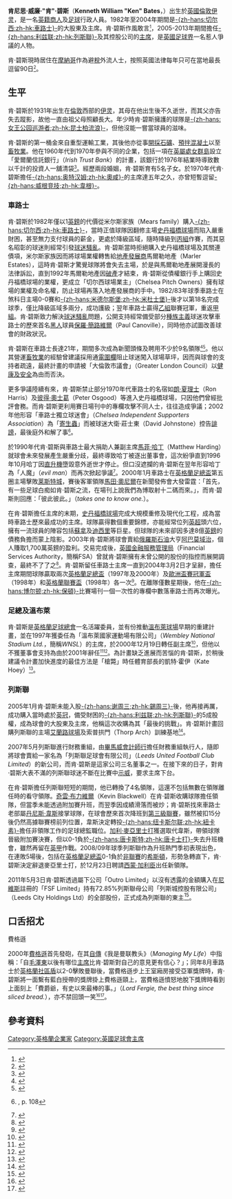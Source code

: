 {{noteTA
|G1=chelsea
|G2=英超
|G3=足球
|1=zh-cn:肯·贝茨;zh-hk:肯·碧斯;
}}
{{Infobox Person
|name          = 肯·碧斯<br />''Ken Bates''
|image         =
|image_size    = 
|caption       = 
|birth_name    = 
|birth_date    = {{birth date and age|1931|12|4}}
|birth_place   = [[英國|英國]][[倫敦|倫敦]][[伊灵|伊灵]]
|death_date    = 
|death_place   = 
|death_cause   =  
|resting_place = 
|resting_place_coordinates = 
|residence     = 
|nationality   = {{flagicon|United Kingdom}}[[英國人|英籍]]
|other_names   = 
|known_for     = 前[[列斯聯足球會|-{zh-hans:利兹联;zh-hk:列斯聯}-]]班主及主席<br />前[[切尔西足球俱乐部|-{zh-hans:切尔西;zh-hk:車路士}-]]班主及主席
|education     =
|alma_mater    = 
|employer      = 
|occupation    = [[實業家|商人]]
|home_town     = 
|title         = 
|salary        = 
|networth      = 
|height        = 
|weight        = 
|term          = 
|predecessor   = 
|successor     = 
|party         = 
|boards        = 
|religion      = 
|spouse        = 
|partner       = 
|children      = 
|parents       = 
|relations     = 
|signature     = 
|website       = 
|footnotes     = 
}}
'''肯尼思·威廉·"肯"·碧斯'''（'''Kenneth William "Ken" Bates'''，{{bd|1931年|12月4日|catIdx=Bates, Ken}}）出生於[[英國|英國]][[倫敦|倫敦]][[伊灵|伊灵]]，是一名[[英國人|英籍]][[實業家|商人]]及[[英式足球|足球]]行政人員。1982年至2004年期間是[[切尔西足球俱乐部|-{zh-hans:切尔西;zh-hk:車路士}-]]的大股東及主席。肯·碧斯作風敢言<small><ref>{{cite web |language=en |url=http://news.bbc.co.uk/sport2/hi/football/teams/l/leeds_united/3528775.stm |title=Thoughts of chairman Ken |publisher=BBC Sport |date=2005-01-21 |accessdate=2009-07-28 |archive-date=2021-02-26 |archive-url=https://web.archive.org/web/20210226170514/http://news.bbc.co.uk/sport2/hi/football/teams/l/leeds_united/3528775.stm |dead-url=no }}</ref></small>，2005-2013年期間擔任[[列斯聯足球會|-{zh-hans:利兹联;zh-hk:列斯聯}-]]及其控股公司的[[主席|主席]]，是[[英國足球運動|英國足球界]]一名惹人爭議的人物。

肯·碧斯現時居住在[[摩納哥|摩納哥]]作為避[[稅|稅]]外流人士，按照英國法律每年只可在當地最長逗留90日<small><ref>{{cite web |language=en |url=http://www.hmrc.gov.uk/cnr/faqs_general.htm#3nr |title=HM Revenue & Customs: Non-Residents: Frequently Asked Questions |publisher=[[英國稅務海關總署|''HMRC'']] |accessdate=2009-07-28 |archive-date=2013-07-03 |archive-url=https://web.archive.org/web/20130703221919/http://www.hmrc.gov.uk/cnr/faqs_general.htm#3nr |dead-url=no }}</ref></small>。

==生平==
肯·碧斯於1931年出生在[[倫敦|倫敦]]西部的[[伊灵|伊灵]]，其母在他出生後不久逝世，而其父亦告失去蹤影，故他一直由祖父母照顧長大。年少時肯·碧斯擁護的球隊是[[女王公园巡游者足球俱乐部|-{zh-hans:女王公园巡游者;zh-hk:昆士柏流浪}-]]，但他沒能一嘗當球員的滋味。

肯·碧斯的第一桶金來自重型運輸工業，其後他亦從事[[沙石场|開採石礦]]、[[混凝土|預拌混凝土]]以至[[畜牧業|畜牧業]]。他在1960年代到1970年參與不同的企業，包括一項在[[英屬處女群島|英屬處女群島]]設立「愛爾蘭信託銀行」（''Irish Trust Bank''）的計畫，該銀行於1976年結業時導致數以千計的投資人一舖清袋<small><ref>{{cite web |language=en |url=http://football.guardian.co.uk/print/0,3858,4385252-103,00.html |title=Interview with Ken Bates |publisher=guardian.co.uk |date=2002-04-01 |accessdate=2009-07-28 |archive-url=https://web.archive.org/web/20071103093207/http://football.guardian.co.uk/print/0,3858,4385252-103,00.html |archive-date=2007-11-03 |dead-url=yes }}</ref></small>。經歷兩段婚姻，肯·碧斯育有5名子女。於1970年代肯·碧斯擔任[[奥尔德姆足球俱乐部|-{zh-hans:奥特汉姆;zh-hk:奧咸}-]]的主席達五年之久，亦曾短暫逗留[[威根竞技足球俱乐部|-{zh-hans:威根竞技;zh-hk:韋根}-]]。

===車路士===
肯·碧斯於1982年僅以1[[英鎊|英鎊]]的代價從米尔斯家族（Mears family）購入[[切尔西足球俱乐部|-{zh-hans:切尔西;zh-hk:車路士}-]]，當時正值球隊因翻修主場[[史丹福橋球場|史丹福橋球場]]而陷入嚴重財困，甚至無力支付球員的薪金，更處於降級區域，隨時降級到[[英格蘭足球聯賽|丙組]]作賽，而其惡名昭彰的球迷則經常引發[[球迷騷亂|球迷騷亂]]。肯·碧斯當時拒絕購入史丹福橋球場及其關連債項，米尔斯家族因而將球場業權轉售給[[地產發展商|地產發展商]]馬爾勒地產（Marler Estates），這時肯·碧斯才驚覺球隊將會失去主場，於是與馬爾勒地產展開漫長的法律訴訟，直到1992年馬爾勒地產因[[破產|破產]]才結束，肯·碧斯從債權銀行手上購回史丹福橋球場的業權，更成立「切尔西球場業主」（Chelsea Pitch Owners）擁有球場的業權及命名權，防止球場再落入地產發展商的手中。1982/83年球季車路士在煞科日主場0-0賽和[[米德尔斯堡足球俱乐部|-{zh-hans:米德尔斯堡;zh-hk:米杜士堡}-]]後才以第18名完成球季，僅比降級區域多兩分，成功護級；翌年車路士贏得[[英格蘭足球聯賽|乙組]]聯賽冠軍，重返[[英格蘭足球聯賽|甲組]]。肯·碧斯致力解決[[球迷騷亂|球迷騷亂]]問題，公開支持經常備受部分[[民族主義|種族主義]]球迷攻擊車路士的歷來首名[[黑人|黑人]]球員[[保羅·簡路維爾|保羅·簡路維爾]]（Paul Canoville），同時他亦試圖改善球會的財政狀況。

肯·碧斯在車路士長達21年，期間多次成為新聞頭條及聘用不少於9名領隊<small><ref>{{cite news |language=en |url=http://www.telegraph.co.uk/htmlContent.jhtml?html=/archive/1998/02/13/sfnche13.html |title=Gullit consigned to history |publisher=The Telegraph |date=1998-02-13 |accessdate=2009-07-29 |archive-date=2007-11-03 |archive-url=https://web.archive.org/web/20071103024549/http://www.telegraph.co.uk/htmlContent.jhtml?html=%2Farchive%2F1998%2F02%2F13%2Fsfnche13.html |dead-url=no }}</ref><ref>{{cite news |language=en |url=http://news.bbc.co.uk/sport1/hi/football/teams/c/chelsea/922110.stm |title=Vialli sacked as Chelsea boss |publisher=[[BBC|BBC]] Sport |date=2000-09-12 |accessdate=2009-07-29 |archive-date=2017-09-04 |archive-url=https://web.archive.org/web/20170904024733/http://news.bbc.co.uk/sport1/hi/football/teams/c/chelsea/922110.stm |dead-url=no }}</ref></small>。他以其營運[[畜牧業|畜牧業]]的經驗曾建議採用通[[電|電]][[圍欄|圍欄]]阻止球迷闖入球場草坪，因而與球會的支持者疏遠，最終計畫的申請被「大倫敦市議會」（Greater London Council）以[[職業安全|健康及安全]]為由而否決。

更多爭議陸續有來，肯·碧斯禁止部分1970年代車路士的名宿如[[朗·夏理士|朗·夏理士]]（Ron Harris）及[[彼得·奧士葛|彼得·奧士葛]]（Peter Osgood）等進入史丹福橋球場，只因他們曾經批評會務。而肯·碧斯更利用賽日場刊中的專欄攻擊不同人士，往往造成爭議；2002年他形容「車路士獨立球迷會」（''Chelsea Independent Supporters Association''）為「[[寄生蟲|寄生蟲]]」而被球迷大衛·莊士東（David Johnstone）控告[[誹謗|誹謗]]，最後庭外和解了事<small><ref>{{cite book | author=Glanvill, Rick | title=Chelsea FC: The Official Biography - The Definitive Story of the First 100 Years| url=https://archive.org/details/chelseafcofficia0000unse | publisher=Headline Book Publishing Ltd| year=2006| isbn=0-7553-1466-2}}, p. 108</ref></small>。

於1990年代肯·碧斯與車路士最大捐助人兼副主席[[馬菲·哈丁|馬菲·哈丁]]（Matthew Harding）就球會未來發展產生嚴重分歧，最終導致哈丁被逐出董事會，這次紛爭直到1996年10月哈丁因[[直升機|直升機]]墮毀意外逝世才停止。但口沒遮攔的肯·碧斯在翌年形容哈丁為「人魔」（''evil man''）而再次掀起爭議<small><ref>{{cite web |url=http://www.telegraph.co.uk/htmlContent.jhtml?html=/archive/1997/10/20/sfnche20.html |title=Fans upset over Bates' comments |accessdate=2006-08-18 |date=20 October 1997 |work=John Ley |publisher=The Daily Telegraph |archive-date=2007-11-03 |archive-url=https://web.archive.org/web/20071103024543/http://www.telegraph.co.uk/htmlContent.jhtml?html=%2Farchive%2F1997%2F10%2F20%2Fsfnche20.html |dead-url=no }}</ref></small>。2000年1月車路士在[[英格蘭足總盃|英格蘭足總盃]]第五圈主場擊敗[[莱斯特城足球俱乐部|莱斯特城]]，賽後客軍領隊[[馬田·奧尼爾|馬田·奧尼爾]]在新聞發佈會大發雷霆：「首先，有一些足球白痴如肯·碧斯之流，在場刊上說我們為博取射十二碼而來。」，而肯·碧斯則回應：「彼此彼此。」（''takes one to know one.''）。

在肯·碧斯擔任主席的末期，[[史丹福橋球場|史丹福橋球場]]完成大規模重修及現代化工程，成為當時車路士歷來最成功的主席。球隊贏得數個重要錦標，亦能經常位列[[英超|英超]]頭六位，擁有一流球員的陣容包括[[吉安弗蘭科·佐拉|蘇拿]]及[[馬塞爾·德塞利|迪西里]]等巨星。但球隊的未來卻因多達8億[[英鎊|英鎊]]的債務負擔而蒙上陰影。2003年肯·碧斯將球會賣給[[俄羅斯|俄羅斯]][[石油|石油]]大亨[[罗曼·阿尔卡季耶维奇·阿布拉莫维奇|阿巴莫域治]]，個人賺取1,700萬英鎊的盈利。交易完成後，[[英國金融服務管理局|英國金融服務管理局]]（Financial Services Authority，簡稱FSA）曾就肯·碧斯擁有未曾公開的股份的指控而展開調查，最終不了了之<small><ref>{{cite web |url=http://football.guardian.co.uk/print/0,,5339498-103,00.html |title=How watchdog inquiry left Bates unruffled |accessdate=2006-08-25 |date=25 November 2005 |work=David Conn |publisher=Guardian Unlimited |archive-url=https://web.archive.org/web/20071103093202/http://football.guardian.co.uk/print/0,,5339498-103,00.html |archive-date=2007-11-03 |dead-url=yes }}</ref></small>。肯·碧斯留任車路士主席一直到2004年3月2日才呈辭，擔任主席期間球隊贏取兩次[[英格蘭足總盃|英格蘭足總盃]]（1997年及2000年）及[[歐洲盃賽冠軍盃|歐洲盃賽冠軍盃]]（1998年）和[[英格蘭聯賽盃|英格蘭聯賽盃]]（1998年）各一次<small><ref>{{cite news |language=en |url=http://news.bbc.co.uk/sport2/hi/football/teams/c/chelsea/3526961.stm |title=Bates leaves Chelsea |publisher=[[BBC|BBC]] Sport |date=2004-03-02 |accessdate=2009-07-29 |archive-date=2017-09-26 |archive-url=https://web.archive.org/web/20170926191723/http://news.bbc.co.uk/sport2/hi/football/teams/c/chelsea/3526961.stm |dead-url=no }}</ref></small>。在離隊僅數星期後，他在[[博尔顿足球俱乐部|-{zh-hans:博尔顿;zh-hk:保頓}-]]比賽場刊一個一次性的專欄中數落車路士而再次曝光。

===足總及溫布萊===
肯·碧斯是[[英格蘭足球總會|英格蘭足球總會]]一名活躍委員，並有份推動[[温布利球场_(1923年)|溫布萊球場]]早期的重建計畫，並在1997年獲委任為「溫布萊國家運動場有限公司」（''Wembley National Stadium Ltd.''，簡稱''WNSL''）的主席，於2000年12月19日轉任副主席<small><ref>{{cite web |language=en |url=http://news.bbc.co.uk/sport2/hi/in_depth/2000/wembley/1077616.stm |title=Walker takes over Wembley project |publisher=[[BBC|BBC]] Sport |date=2000-12-19 |accessdate=2009-07-29 |archive-date=2016-03-08 |archive-url=https://web.archive.org/web/20160308194537/http://news.bbc.co.uk/sport2/hi/in_depth/2000/wembley/1077616.stm |dead-url=no }}</ref></small>，但他以不獲董事會支持為由於2001年辭任<small><ref>{{cite web |language=en |url=http://news.bbc.co.uk/sport1/hi/in_depth/2001/search_for_a_new_wembley/1160115.stm |title=Bates quits Wembley project |publisher=[[BBC|BBC]] Sport |date=2001-02-08 |accessdate=2009-07-28 |archive-date=2004-06-05 |archive-url=https://web.archive.org/web/20040605115230/http://news.bbc.co.uk/sport1/hi/in_depth/2001/search_for_a_new_wembley/1160115.stm |dead-url=no }}</ref><ref>{{cite web |language=en |url=http://news.bbc.co.uk/sport2/hi/in_depth/2001/search_for_a_new_wembley/1160961.stm |title=The Bates letter |publisher=[[BBC|BBC]] Sport |date=2001-02-08 |accessdate=2009-07-29 |archive-date=2016-03-07 |archive-url=https://web.archive.org/web/20160307044459/http://news.bbc.co.uk/sport2/hi/in_depth/2001/search_for_a_new_wembley/1160961.stm |dead-url=no }}</ref></small>。為計畫缺乏進展而苦惱的肯·碧斯，於稍後建議令計畫加快進度的最佳方法是「槍斃」時任體育部長的凱特·霍伊（Kate Hoey）<small><ref>{{cite web |language=en |url=http://www.soccernet.com/england/news/2001/0503/20010503bateshoey.html |title=Bates blasts interfering Hoey |publisher=[[ESPN|''ESPNsoccernet'']] |date=2001-05-03 |accessdate=2009-07-28 |archive-date=2005-09-08 |archive-url=https://web.archive.org/web/20050908042125/http://www.soccernet.com/england/news/2001/0503/20010503bateshoey.html |dead-url=no }}</ref></small>。

===列斯聯===
2005年1月肯·碧斯未能入股[[谢周三足球俱乐部|-{zh-hans:谢周三;zh-hk:錫周三}-]]後，他再接再厲，成功購入當時處於[[英冠|英冠]]，備受財困的[[列斯聯足球會|-{zh-hans:利兹联;zh-hk:列斯聯}-]]的5成股權，成為球會的大股東及主席，他稱這次收購為其「最後的挑戰」。肯·碧斯計畫回購列斯聯的主場[[艾蘭路球場|艾蘭路球場]]及索普拱門（Thorp Arch）訓練基地<small><ref>{{cite web |url=http://www.yorkshireeveningpost.co.uk/leedsunited/Leeds-deny-ground-bid-.4159235.jp |title=Leeds deny ground bid |accessdate=2008-06-06 |date=6 June 2008 |work=Yorkshire Post |archive-url=https://web.archive.org/web/20080607204445/http://www.yorkshireeveningpost.co.uk/leedsunited/Leeds-deny-ground-bid-.4159235.jp |archive-date=2008-06-07 |dead-url=yes }}</ref></small>。

2007年5月列斯聯進行財務重組，由[[毕马威会计师事务所|畢馬威會計師行]]擔任財務重組執行人，隨即將球會賣給一家名為「列斯聯足球會有限公司」（''Leeds United Football Club Limited''）的新公司，而肯·碧斯是這家公司三名董事之一。在接下來的日子，對肯·碧斯大表不滿的列斯聯球迷不斷在比賽中[[示威|示威]]，要求主席下台。

在肯·碧斯擔任列斯聯短短的期間，他已轉換了4名領隊，這還不包括無數在領隊離任時的看守領隊。[[奇雲·布力維爾|奇雲·布力維爾]]（Kevin Blackwell）在肯·碧斯收購球隊擔任領隊，但當季未能透過附加賽升班，而翌季因成績滑落而被炒；肯·碧斯找來車路士老部屬[[丹尼斯·韋斯|丹尼斯·韋斯]]接掌球隊，在球會歷來首次降班到[[英格蘭足球甲級聯賽|第三級聯賽]]，雖然被扣15分後仍然高據聯賽榜前列位置，韋斯決定轉投[[纽卡斯尔联足球俱乐部|-{zh-hans:纽卡斯尔联;zh-hk:紐卡素}-]]擔任非領隊工作的足球總監職位。[[加利·麥亞里士打|加利·麥亞里士打]]獲選取代韋斯，帶領球隊晉級附加賽決賽，但以0-1負於[[唐卡斯特流浪足球俱乐部|-{zh-hans:唐卡斯特;zh-hk:唐卡士打}-]]失去升班機會，雖然再留在[[英格蘭足球甲級聯賽|英甲]]作戰。2008/09年球季列斯聯作為升班熱門季初表現出色，在連敗5場後，包括在[[英格蘭足總盃|英格蘭足總盃]]0-1負於[[英格蘭足球議會全國聯賽|非聯賽]]的[[希斯顿足球俱乐部|希斯頓]]，形勢急轉直下，肯·碧斯決定辭退麥亞里士打，於12月23日聘請[[西蒙·加利臣|西蒙·加利臣]]出任新領隊。

2011年5月3日肯·碧斯透過屬下公司「Outro Limited」以沒有透露的金額購入在[[聖基茨和尼維斯|尼維斯]]註冊的「FSF Limited」持有72.85%列斯聯母公司「列斯城控股有限公司」（Leeds City Holdings Ltd）的全部股份，正式成為列斯聯的東主<ref>{{cite news |language=en |url=http://news.bbc.co.uk/sport2/hi/football/13274550.stm |title=Leeds United confirm Ken Bates as new owner |publisher=''[[BBC_Sport|BBC Sport]]'' |date=2011-05-03 |accessdate=2011-05-04 |archive-date=2011-05-06 |archive-url=https://web.archive.org/web/20110506010824/http://news.bbc.co.uk/sport2/hi/football/13274550.stm |dead-url=no }}</ref>。

==口舌招尤==
;費格遜
2000年[[亚历克斯·弗格森|費格遜]]首先發砲，在其[[自傳|自傳]]《我是曼联教头》（''Managing My Life''）中指稱：「自[[毛澤東|毛澤東]]以後有哪位[[主席|主席]]比肯·碧斯對自己的意見更有信心？」；同年8月車路士於[[英格蘭社區盾|英格蘭社區盾]]以2-0擊敗曼聯後，當費格遜步上王室廂房接受亞軍獎牌時，肯·碧斯將一面繫有藍白授帶的獎牌掛上費格遜頸上，當費格遜憤怒地脫下獎牌時看到上面刻上「費爵爺，有史以來最棒的事。」（''Lord Fergie, the best thing since sliced bread.''），亦不禁回頭一笑<small><ref>{{cite web |language=en |url=http://news.bbc.co.uk/sport2/hi/football/879211.stm |title=The Ken and Fergie show |publisher=[[BBC|BBC]] Sport |date=2000-08-13 |accessdate=2009-07-29 |archive-date=2016-03-07 |archive-url=https://web.archive.org/web/20160307035656/http://news.bbc.co.uk/sport2/hi/football/879211.stm |dead-url=no }}</ref><ref>{{cite web |language=en |url=http://news.bbc.co.uk/sport2/hi/sports_talk/879856.stm |title=What would your message to Fergie be? |publisher=[[BBC|BBC]] Sport |date=2000-08-14 |accessdate=2009-07-29 |archive-date=2016-03-07 |archive-url=https://web.archive.org/web/20160307040034/http://news.bbc.co.uk/sport2/hi/sports_talk/879856.stm |dead-url=no }}</ref></small>。

==參考資料==
{{reflist|2}}

{{start box}}
{{s-bus}}
{{succession box |
  title=[[切尔西足球俱乐部|-{zh-hans:切尔西;zh-hk:車路士}-]]主席 |
  before= [[Charles_Cadogan,_8th_Earl_Cadogan|切尔西伯爵]] |
  after=  [[Bruce_Buck|布魯士·巴克]] |
  years=1982 – 2004}}
{{s-bef|before=[[Gerald_Krasner|吉拉尔德·克拉斯勒]]}}
{{s-ttl|title=[[列斯聯足球會|-{zh-hans:利兹联;zh-hk:列斯聯}-]]主席|years= 2005 – 現在}}
{{s-inc}}
{{end box}}

{{Authority control}}
{{DEFAULTSORT:Bates, Ken}}
[[Category:英格蘭企業家|Category:英格蘭企業家]]
[[Category:英國足球會主席|Category:英國足球會主席]]